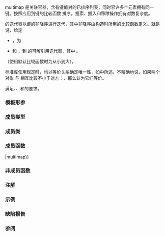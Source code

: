 {{cpp/title|multimap}}
{{cpp/container/multimap/navbar}}
{{dcl begin}}
{{dcl header|map}}
{{dcl|num=1|1=
template&lt;
    class Key,
    class T,
    class Compare = std::less&lt;Key&gt;,
    class Allocator = std::allocator&lt;std::pair&lt;const Key, T&gt;&gt;
&gt; class multimap;
}}
{{dcl|num=2|since=c++17|1=
namespace pmr {
    template&lt;
        class Key,
        class T,
        class Compare = std::less&lt;Key&gt;
    &gt; using multimap = std::multimap&lt;Key, T, Compare,
        std::pmr::polymorphic_allocator&lt;std::pair&lt;const Key, T&gt;&gt;&gt;;
}
}}
{{dcl end}}

multimap 是关联容器，含有键值对的已排序列表，同时容许多个元素拥有同一键。按照应用到键的比较函数 {{tt|Compare}} 排序。搜索、插入和移除操作拥有对数复杂度。

{{tt|std::multimap}} 的迭代器以键的非降序进行迭代，其中非降序由构造时所用的比较函数定义。就是说，给定
* {{c|m}}，为 {{tt|std::multimap}}
* {{c|it_l}} 和 {{c|it_r}}，到 {{c|m}} 的可解引用迭代器，其中 {{c|it_l &lt; it_r}}。
{{c|1=m.value_comp()(*it_r, *it_l) == false}}（使用默认比较函数时为从小到大）。

{{rrev|since=c++11|
拥有等价键的键值对的顺序就是插入顺序，且不会更改。
}}

标准库使用{{named req|Compare}}规定时，均以等价关系确定唯一性，如{{named req|Compare}}中所述。不精确地说，如果两个对象 {{c|a}} 与 {{c|b}} 相互比较不小于对方：{{c|!comp(a, b) &amp;&amp; !comp(b, a)}}，那么认为它们等价。

{{tt|std::multimap}} 满足{{named req|Container}}、{{named req|AllocatorAwareContainer}}、{{named req|AssociativeContainer}}和{{named req|ReversibleContainer}}的要求。

{{cpp/is_constexpr|since=c++26|transient=yes}}

===模板形参===
{{todo|添加模板形参的说明。}}

===成员类型===
{{dsc begin}}
{{dsc hitem|类型|定义}}
{{dsc inc|cpp/container/dsc key_type|multimap}}
{{dsc inc|cpp/container/dsc mapped_type|multimap}}
{{dsc inc|cpp/container/dsc value_type|multimap}}
{{dsc inc|cpp/container/dsc size_type|multimap}}
{{dsc inc|cpp/container/dsc difference_type|multimap}}
{{dsc inc|cpp/container/dsc key_compare|multimap}}
{{dsc inc|cpp/container/dsc allocator_type|multimap}}
{{dsc inc|cpp/container/dsc reference|multimap}}
{{dsc inc|cpp/container/dsc const_reference|multimap}}
{{dsc inc|cpp/container/dsc pointer|multimap}}
{{dsc inc|cpp/container/dsc const_pointer|multimap}}
{{dsc inc|cpp/container/dsc iterator|multimap}}
{{dsc inc|cpp/container/dsc const_iterator|multimap}}
{{dsc inc|cpp/container/dsc reverse_iterator|multimap}}
{{dsc inc|cpp/container/dsc const_reverse_iterator|multimap}}
{{dsc inc|cpp/container/dsc node_type|multimap}}
{{dsc end}}

===成员类===
{{dsc begin}}
{{dsc inc|cpp/container/dsc value_compare|multimap}}
{{dsc end}}

===成员函数===
{{dsc begin}}
{{dsc inc|cpp/container/dsc constructor|multimap}}
{{dsc inc|cpp/container/dsc destructor|multimap}}
{{dsc inc|cpp/container/dsc operator{{=}}|multimap}}
{{dsc inc|cpp/container/dsc get_allocator|multimap}}

{{dsc h2|迭代器}}
{{dsc inc|cpp/container/dsc begin|multimap}}
{{dsc inc|cpp/container/dsc end|multimap}}
{{dsc inc|cpp/container/dsc rbegin|multimap}}
{{dsc inc|cpp/container/dsc rend|multimap}}

{{dsc h2|容量}}
{{dsc inc|cpp/container/dsc empty|multimap}}
{{dsc inc|cpp/container/dsc size|multimap}}
{{dsc inc|cpp/container/dsc max_size|multimap}}

{{dsc h2|修改器}}
{{dsc inc|cpp/container/dsc clear|multimap}}
{{dsc inc|cpp/container/dsc insert|multimap}}
{{dsc inc|cpp/container/dsc insert_range|multimap}}
{{dsc inc|cpp/container/dsc emplace|multimap}}
{{dsc inc|cpp/container/dsc emplace_hint|multimap}}
{{dsc inc|cpp/container/dsc erase|multimap}}
{{dsc inc|cpp/container/dsc swap|multimap}}
{{dsc inc|cpp/container/dsc extract|multimap}}
{{dsc inc|cpp/container/dsc merge|multimap}}

{{dsc h2|查找}}
{{dsc inc|cpp/container/dsc count|multimap}}
{{dsc inc|cpp/container/dsc find|multimap}}
{{dsc inc|cpp/container/dsc contains|multimap}}
{{dsc inc|cpp/container/dsc equal_range|multimap}}
{{dsc inc|cpp/container/dsc lower_bound|multimap}}
{{dsc inc|cpp/container/dsc upper_bound|multimap}}

{{dsc h2|观察器}}
{{dsc inc|cpp/container/dsc key_comp|multimap}}
{{dsc inc|cpp/container/dsc value_comp|multimap}}
{{dsc end}}

===非成员函数===
{{dsc begin}}
{{dsc inc|cpp/container/dsc operator_cmp|multimap}}
{{dsc inc|cpp/container/dsc swap2|multimap}}
{{dsc inc|cpp/container/dsc erase_if|multimap}}
{{dsc end}}

{{rrev|since=c++17|
==={{rl|deduction guides|推导指引}}===
}}

===注解===
{{ftm begin|std=1|comment=1}}
{{ftm|__cpp_lib_containers_ranges|value=202202L|std=C++23|容器的范围构造和插入}}
{{ftm|__cpp_lib_constexpr_containers|value=202502L|std=C++26|{{c/core|constexpr}} {{tt|std::multimap}}}}
{{ftm end}}

===示例===
{{example}}

===缺陷报告===
{{dr list begin}}
{{dr list item|wg=lwg|dr=230|std=C++98|before={{tt|Key}} 不需要满足{{named req|CopyConstructible}}&lt;br&gt;（因此不保证能构造 {{tt|Key}} 类型的键）|after={{tt|Key}} 也需要满足&lt;br&gt;{{named req|CopyConstructible}}}}
{{dr list end}}

===参阅===
{{dsc begin}}
{{dsc inc|cpp/container/dsc map}}
{{dsc inc|cpp/container/dsc unordered_multimap}}
{{dsc inc|cpp/container/dsc flat_multimap}}
{{dsc end}}

{{langlinks|de|en|es|fr|it|ja|pl|pt|ru}}